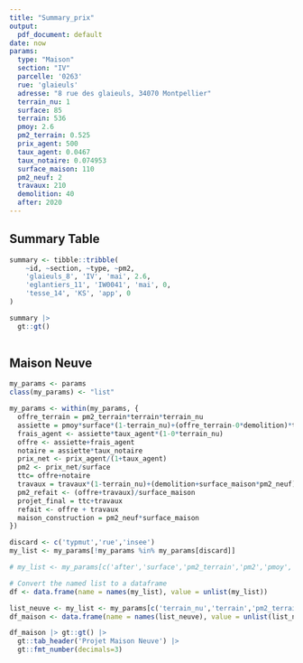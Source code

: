 ```yaml
---
title: "Summary_prix"
output:
  pdf_document: default
date: now
params:
  type: "Maison"
  section: "IV"
  parcelle: '0263'
  rue: 'glaieuls'
  adresse: "8 rue des glaieuls, 34070 Montpellier"
  terrain_nu: 1
  surface: 85
  terrain: 536
  pmoy: 2.6
  pm2_terrain: 0.525
  prix_agent: 500
  taux_agent: 0.0467
  taux_notaire: 0.074953 
  surface_maison: 110
  pm2_neuf: 2
  travaux: 210
  demolition: 40
  after: 2020
---
```


## Summary Table

```r
summary <- tibble::tribble(
    ~id, ~section, ~type, ~pm2,
    'glaieuls_8', 'IV', 'mai', 2.6, 
    'eglantiers_11', 'IW0041', 'mai', 0,
    'tesse_14', 'KS', 'app', 0
)

summary |>
  gt::gt()
    
```


## Maison Neuve


```r
my_params <- params
class(my_params) <- "list"

my_params <- within(my_params, {
  offre_terrain = pm2_terrain*terrain*terrain_nu
  assiette = pmoy*surface*(1-terrain_nu)+(offre_terrain-0*demolition)*terrain_nu
  frais_agent <- assiette*taux_agent*(1-0*terrain_nu)
  offre <- assiette+frais_agent
  notaire = assiette*taux_notaire
  prix_net <- prix_agent/(1+taux_agent)
  pm2 <- prix_net/surface
  ttc= offre+notaire
  travaux = travaux*(1-terrain_nu)+(demolition+surface_maison*pm2_neuf)*terrain_nu
  pm2_refait <- (offre+travaux)/surface_maison
  projet_final = ttc+travaux
  refait <- offre + travaux
  maison_construction = pm2_neuf*surface_maison
})

discard <- c('typmut','rue','insee')
my_list <- my_params[!my_params %in% my_params[discard]]

# my_list <- my_params[c('after','surface','pm2_terrain','pm2','pmoy','pm2_refait','prix_agent','prix_net','offre_terrain','offre','assiette','offre','refait','ttc','prix_final','taux_agent','frais_agent','notaire','travaux','maison_totale')] 

# Convert the named list to a dataframe
df <- data.frame(name = names(my_list), value = unlist(my_list))

list_neuve <- my_list <- my_params[c('terrain_nu','terrain','pm2_terrain','offre_terrain','assiette','taux_agent','frais_agent','offre','taux_notaire','notaire','ttc','surface_maison','pm2_neuf','demolition','maison_construction','travaux','projet_final','pm2_refait')] 
df_maison <- data.frame(name = names(list_neuve), value = unlist(list_neuve))

df_maison |> gt::gt() |>
  gt::tab_header('Projet Maison Neuve') |>
  gt::fmt_number(decimals=3)

```

